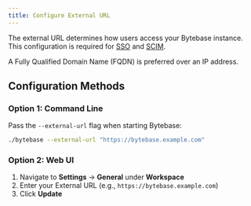 ```yaml
---
title: Configure External URL
---
```


The external URL determines how users access your Bytebase instance. This configuration is required for [SSO](/administration/sso/overview) and [SCIM](/administration/scim/overview).

<Note>
A Fully Qualified Domain Name (FQDN) is preferred over an IP address.
</Note>

## Configuration Methods

### Option 1: Command Line

Pass the `--external-url` flag when starting Bytebase:

```bash
./bytebase --external-url "https://bytebase.example.com"
```

### Option 2: Web UI

1. Navigate to **Settings** → **General** under **Workspace**
2. Enter your External URL (e.g., `https://bytebase.example.com`)
3. Click **Update**